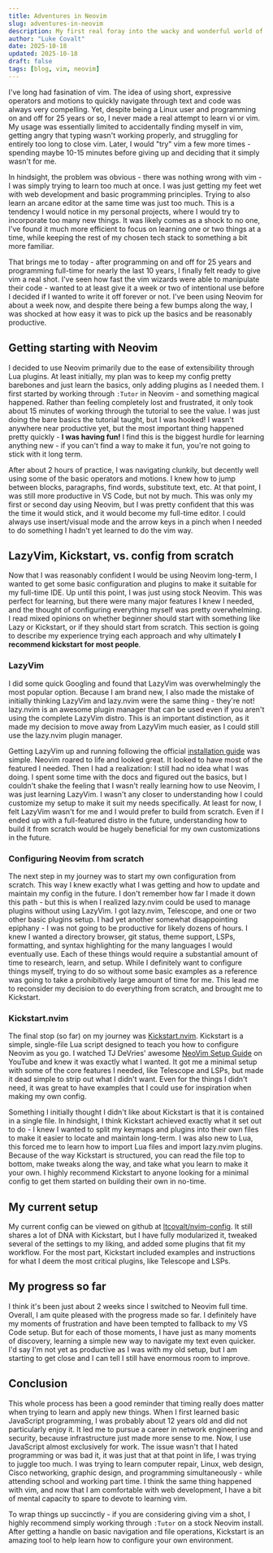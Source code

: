 ```yaml
---
title: Adventures in Neovim
slug: adventures-in-neovim
description: My first real foray into the wacky and wonderful world of Neovim
author: "Luke Covalt"
date: 2025-10-18
updated: 2025-10-18
draft: false
tags: [blog, vim, neovim]
---
```


I've long had fasination of vim. The idea of using short, expressive operators
and motions to quickly navigate through text and code was always very
compelling. Yet, despite being a Linux user and programming on and off for 25
years or so, I never made a real attempt to learn vi or vim. My usage was
essentially limited to accidentally finding myself in vim, getting angry that
typing wasn't working properly, and struggling for entirely too long to close
vim. Later, I would "try" vim a few more times - spending maybe 10-15 minutes
before giving up and deciding that it simply wasn't for me.

In hindsight, the problem was obvious - there was nothing wrong with vim - I was
simply trying to learn too much at once. I was just getting my feet wet with web
development and basic programming principles. Trying to also learn an arcane
editor at the same time was just too much. This is a tendency I would notice in
my personal projects, where I would try to incorporate too many new things. It
was likely comes as a shock to no one, I've found it much more efficient to
focus on learning one or two things at a time, while keeping the rest of my
chosen tech stack to something a bit more familiar.

That brings me to today - after programming on and off for 25 years and
programming full-time for nearly the last 10 years, I finally felt ready to give
vim a real shot. I've seen how fast the vim wizards were able to manipulate
their code - wanted to at least give it a week or two of intentional use before
I decided if I wanted to write it off forever or not. I've been using Neovim for
about a week now, and despite there being a few bumps along the way, I was
shocked at how easy it was to pick up the basics and be reasonably productive.

## Getting starting with Neovim

I decided to use Neovim primarily due to the ease of extensibility through Lua
plugins. At least initially, my plan was to keep my config pretty barebones and
just learn the basics, only adding plugins as I needed them. I first started by
working through `:Tutor` in Neovim - and something magical happened. Rather than
feeling completely lost and frustrated, it only took about 15 minutes of working
through the tutorial to see the value. I was just doing the bare basics the
tutorial taught, but I was hooked! I wasn't anywhere near productive yet, but
the most important thing happened pretty quickly - **I was having fun!** I find
this is the biggest hurdle for learning anything new - if you can't find a way
to make it fun, you're not going to stick with it long term.

After about 2 hours of practice, I was navigating clunkily, but decently well
using some of the basic operators and motions. I knew how to jump between
blocks, paragraphs, find words, substitute text, etc. At that point, I was still
more productive in VS Code, but not by much. This was only my first or second
day using Neovim, but I was pretty confident that this was the time it would
stick, and it would become my full-time editor. I could always use insert/visual
mode and the arrow keys in a pinch when I needed to do something I hadn't yet
learned to do the vim way.

## LazyVim, Kickstart, vs. config from scratch

Now that I was reasonably confident I would be using Neovim long-term, I wanted
to get some basic configuration and plugins to make it suitable for my full-time
IDE. Up until this point, I was just using stock Neovim. This was perfect for
learning, but there were many major features I knew I needed, and the thought of
configuring everything myself was pretty overwhelming. I read mixed opinions on
whether beginner should start with something like Lazy or Kickstart, or if they
should start from scratch. This section is going to describe my experience
trying each approach and why ultimately **I recommend kickstart for most
people**.

### LazyVim

I did some quick Googling and found that LazyVim was overwhelmingly the most
popular option. Because I am brand new, I also made the mistake of initially
thinking LazyVim and lazy.nvim were the same thing - they're not! lazy.nvim is
an awesome plugin manager that can be used even if you aren't using the complete
LazyVim distro. This is an important distinction, as it made my decision to move
away from LazyVim much easier, as I could still use the lazy.nvim plugin
manager.

Getting LazyVim up and running following the official
[installation guide](https://www.lazyvim.org/installation) was simple. Neovim
roared to life and looked great. It looked to have most of the featured I
needed. Then I had a realization: I still had no idea what I was doing. I spent
some time with the docs and figured out the basics, but I couldn't shake the
feeling that I wasn't really learning how to use Neovim, I was just learning
LazyVim. I wasn't any closer to understanding how I could customize my setup to
make it suit my needs specifically. At least for now, I felt LazyVim wasn't for
me and I would prefer to build from scratch. Even if I ended up with a
full-featured distro in the future, understanding how to build it from scratch
would be hugely beneficial for my own customizations in the future.

### Configuring Neovim from scratch

The next step in my journey was to start my own configuration from scratch. This
way I knew exactly what I was getting and how to update and maintain my config
in the future. I don't remember how far I made it down this path - but this is
when I realized lazy.nvim could be used to manage plugins without using LazyVim.
I got lazy.nvim, Telescope, and one or two other basic plugins setup. I had yet
another somewhat disappointing epiphany - I was not going to be productive for
likely dozens of hours. I knew I wanted a directory browser, git status, theme
support, LSPs, formatting, and syntax highlighting for the many languages I
would eventually use. Each of these things would require a substantial amount of
time to research, learn, and setup. While I definitely want to configure things
myself, trying to do so without some basic examples as a reference was going to
take a prohibitively large amount of time for me. This lead me to reconsider my
decision to do everything from scratch, and brought me to Kickstart.

### Kickstart.nvim

The final stop (so far) on my journey was
[Kickstart.nvim](https://github.com/nvim-lua/kickstart.nvim). Kickstart is a
simple, single-file Lua script designed to teach you how to configure Neovim as
you go. I watched TJ DeVries' awesome
[NeoVim Setup Guide](https://www.youtube.com/watch?v=m8C0Cq9Uv9o) on YouTube and
knew it was exactly what I wanted. It got me a minimal setup with some of the
core features I needed, like Telescope and LSPs, but made it dead simple to
strip out what I didn't want. Even for the things I didn't need, it was great to
have examples that I could use for inspiration when making my own config.

Something I initially thought I didn't like about Kickstart is that it is
contained in a single file. In hindsight, I think Kickstart achieved exactly
what it set out to do - I knew I wanted to split my keymaps and plugins into
their own files to make it easier to locate and maintain long-term. I was also
new to Lua, this forced me to learn how to import Lua files and import lazy.nvim
plugins. Because of the way Kickstart is structured, you can read the file top
to bottom, make tweaks along the way, and take what you learn to make it your
own. I highly recommend Kickstart to anyone looking for a minimal config to get
them started on building their own in no-time.

## My current setup

My current config can be viewed on github at
[ltcovalt/nvim-config](https://github.com/ltcovalt/nvim-config). It still shares
a lot of DNA with Kickstart, but I have fully modularized it, tweaked several of
the settings to my liking, and added some plugins that fit my workflow. For the
most part, Kickstart included examples and instructions for what I deem the most
critical plugins, like Telescope and LSPs.

## My progress so far

I think it's been just about 2 weeks since I switched to Neovim full time.
Overall, I am quite pleased with the progress made so far. I definitely have my
moments of frustration and have been tempted to fallback to my VS Code setup.
But for each of those moments, I have just as many moments of discovery,
learning a simple new way to navigate my text even quicker. I'd say I'm not yet
as productive as I was with my old setup, but I am starting to get close and I
can tell I still have enormous room to improve.

## Conclusion

This whole process has been a good reminder that timing really does matter when
trying to learn and apply new things. When I first learned basic JavaScript
programming, I was probably about 12 years old and did not particularly enjoy
it. It led me to pursue a career in network engineering and security, because
infrastructure just made more sense to me. Now, I use JavaScript almost
exclusively for work. The issue wasn't that I hated programming or was bad it,
it was just that at that point in life, I was trying to juggle too much. I was
trying to learn computer repair, Linux, web design, Cisco networking, graphic
design, and programming simultaneously - while attending school and working part
time. I think the same thing happened with vim, and now that I am comfortable
with web development, I have a bit of mental capacity to spare to devote to
learning vim.

To wrap things up succinctly - if you are considering giving vim a shot, I
highly recommend simply working through `:Tutor` on a stock Neovim install.
After getting a handle on basic navigation and file operations, Kickstart is an
amazing tool to help learn how to configure your own environment.
